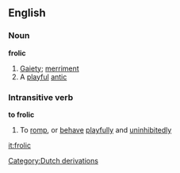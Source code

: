 ==English==
===Noun===
'''frolic'''
#[[Gaiety]]; [[merriment]]
#A [[playful]] [[antic]]
===Intransitive verb===
'''to frolic'''
#To [[romp]], or [[behave]] [[playfully]] and [[uninhibitedly]]
[[Category:Dutch derivations]]

[[it:frolic]]